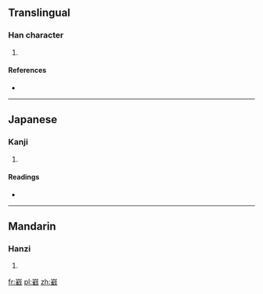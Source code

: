 ==Translingual==

===Han character===
{{Han char|rn=46|rad=山|as=15|sn=18|four=2225<sub>3</sub>|canj=山火土戈 (UFGI)}}

# {{defn|Han|sort=山15}}

====References====
* {{Han ref|kx=0322.061|dkj=08581|hdz=10804.120|uh=5DC0|ud=24000|bh=EFC4|bd=61380}}

----

==Japanese==

===Kanji===
{{ja-kanji|grade=|rs=山15}}

# {{defn|Japanese|sort=山15}}

====Readings====
* {{ja-readings|on=[[さつ]] (satsu), [[ざち]] (zachi), [[せつ]] (setsu), [[ぜち]] (zechi)|kun=}}

----

==Mandarin==

===Hanzi===
{{cmn-hanzi|pin=[[jiē]] ([[jie1]])|wg=chieh<sup>1</sup>}}

# {{defn|Mandarin|sort=山15}}

[[fr:巀]]
[[pl:巀]]
[[zh:巀]]
